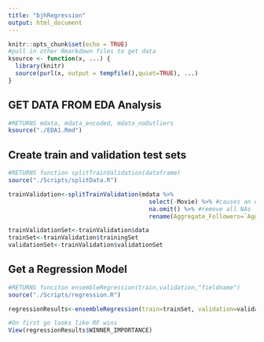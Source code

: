```yaml
---
title: "bjhRegression"
output: html_document
---
```


```r
knitr::opts_chunk$set(echo = TRUE)
#pull in other Rmarkdown files to get data 
ksource <- function(x, ...) {
  library(knitr)
  source(purl(x, output = tempfile(),quiet=TRUE), ...)
}

```

## GET DATA FROM EDA Analysis 
```r
#RETURNS mdata, mdata_encoded, mdata_noOutliers 
ksource("./EDA1.Rmd")

```


## Create train and validation test sets
```r
#RETURNS function splitTrainValidation(dataframe)
source("./Scripts/splitData.R")

trainValidation<-splitTrainValidation(mdata %>% 
                                        select(-Movie) %>% #causes an error
                                        na.omit() %>% #remove all NAs
                                        rename(Aggregate_Followers=`Aggregate Followers`)) 

trainValidationSet<-trainValidation$data
trainSet<-trainValidation$trainingSet
validationSet<-trainValidation$validationSet
```

## Get a Regression Model
```r
#RETURNS funciton ensembleRegression(train,validation,"fieldname")
source("./Scripts/regression.R")

regressionResults<-ensembleRegression(train=trainSet, validation=validationSet, fieldname="Gross")

#On first go looks like RF wins
View(regressionResults$WINNER_IMPORTANCE)

```